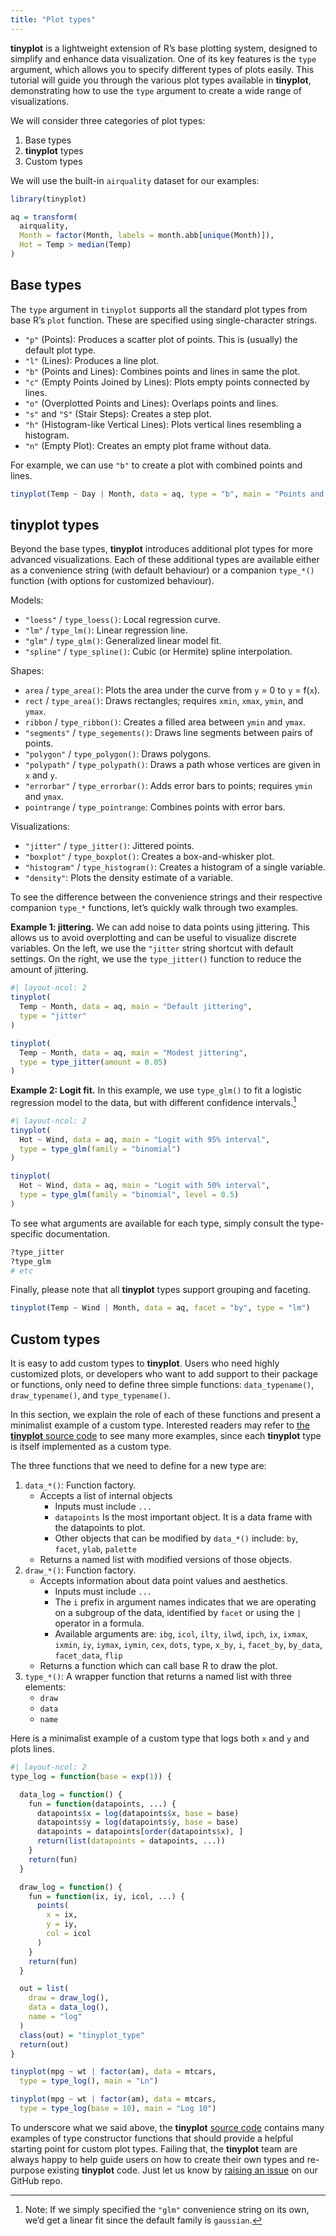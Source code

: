 ```yaml
---
title: "Plot types"
---
```


**tinyplot** is a lightweight extension of R's base plotting system, designed to
simplify and enhance data visualization. One of its key features is the `type`
argument, which allows you to specify different types of plots easily. This
tutorial will guide you through the various plot types available in
**tinyplot**, demonstrating how to use the `type` argument to create a wide
range of visualizations.

We will consider three categories of plot types:

1. Base types
2. **tinyplot** types
3. Custom types

We will use the built-in `airquality` dataset for our examples:

```r
library(tinyplot)

aq = transform(
  airquality,
  Month = factor(Month, labels = month.abb[unique(Month)]),
  Hot = Temp > median(Temp)
)
```

## Base types

The `type` argument in `tinyplot` supports all the standard plot types from
base R's `plot` function. These are specified using single-character strings.

- `"p"` (Points): Produces a scatter plot of points. This is (usually) the default plot type.
- `"l"` (Lines): Produces a line plot.
- `"b"` (Points and Lines): Combines points and lines in same the plot.
- `"c"` (Empty Points Joined by Lines): Plots empty points connected by lines.
- `"o"` (Overplotted Points and Lines): Overlaps points and lines.
- `"s"` and `"S"` (Stair Steps): Creates a step plot.
- `"h"` (Histogram-like Vertical Lines): Plots vertical lines resembling a histogram.
- `"n"` (Empty Plot): Creates an empty plot frame without data.

For example, we can use `"b"` to create a plot with combined points and lines.

```r
tinyplot(Temp ~ Day | Month, data = aq, type = "b", main = "Points and lines")
```

## tinyplot types

Beyond the base types, **tinyplot** introduces additional plot types for more
advanced visualizations. Each of these additional types are available either as
a convenience string (with default behaviour) or a companion `type_*()` function
(with options for customized behaviour).

Models:

- `"loess"` / `type_loess()`: Local regression curve.
- `"lm"` / `type_lm()`: Linear regression line.
- `"glm"` / `type_glm()`: Generalized linear model fit.
- `"spline"` / `type_spline()`: Cubic (or Hermite) spline interpolation.

Shapes:

- `area` / `type_area()`: Plots the area under the curve from `y` = 0 to `y` = f(`x`).
- `rect` / `type_area()`: Draws rectangles; requires `xmin`, `xmax`, `ymin`, and `ymax`.
- `ribbon` / `type_ribbon()`: Creates a filled area between `ymin` and `ymax`.
- `"segments"` / `type_segements()`: Draws line segments between pairs of points.
- `"polygon"` / `type_polygon()`: Draws polygons.
- `"polypath"` / `type_polypath()`: Draws a path whose vertices are given in `x` and `y`.
- `"errorbar"` / `type_errorbar()`: Adds error bars to points; requires `ymin` and `ymax`.
- `pointrange` / `type_pointrange`: Combines points with error bars.

Visualizations:

- `"jitter"` / `type_jitter()`: Jittered points.
- `"boxplot"` / `type_boxplot()`: Creates a box-and-whisker plot.
- `"histogram"` / `type_histogram()`: Creates a histogram of a single variable.
- `"density"`: Plots the density estimate of a variable.

To see the difference between the convenience strings and their respective
companion `type_*` functions, let's quickly walk through two examples.

**Example 1: jittering.** We can add noise to data points using jittering. This
allows us to avoid overplotting and can be useful to visualize discrete
variables. On the left, we use the `"jitter` string shortcut with default
settings. On the right, we use the `type_jitter()` function to reduce the amount
of jittering.

```r
#| layout-ncol: 2
tinyplot(
  Temp ~ Month, data = aq, main = "Default jittering", 
  type = "jitter"
)

tinyplot(
  Temp ~ Month, data = aq, main = "Modest jittering",
  type = type_jitter(amount = 0.05)
)
```

**Example 2: Logit fit.** In this example, we use `type_glm()` to fit a logistic
regression model to the data, but with different confidence intervals.^[Note: If
we simply specified the `"glm"` convenience string on its own, we'd get a linear
fit since the default family is `gaussian`.]

```r
#| layout-ncol: 2
tinyplot(
  Hot ~ Wind, data = aq, main = "Logit with 95% interval",
  type = type_glm(family = "binomial")
)

tinyplot(
  Hot ~ Wind, data = aq, main = "Logit with 50% interval",
  type = type_glm(family = "binomial", level = 0.5)
)
```

To see what arguments are available for each type, simply consult the
type-specific documentation.

```r
?type_jitter
?type_glm
# etc
```

Finally, please note that all **tinyplot** types support grouping and faceting.

```r
tinyplot(Temp ~ Wind | Month, data = aq, facet = "by", type = "lm")
```

## Custom types

It is easy to add custom types to **tinyplot**. Users who need highly customized
plots, or developers who want to add support to their package or functions, only
need to define three simple functions: `data_typename()`, `draw_typename()`, and
`type_typename()`.

In this section, we explain the role of each of these functions and present a
minimalist example of a custom type. Interested readers may refer to
[the **tinyplot** source code](https://github.com/grantmcdermott/tinyplot)
to see many more examples, since each **tinyplot** type is itself implemented as a
custom type.

The three functions that we need to define for a new type are:

1. `data_*()`: Function factory.
    - Accepts a list of internal objects
        - Inputs must include `...`
        - `datapoints` Is the most important object. It is a data frame with the datapoints to plot. 
        - Other objects that can be modified by `data_*()` include: `by`, `facet`, `ylab`, `palette`
    - Returns a named list with modified versions of those objects.
2. `draw_*()`: Function factory.
    - Accepts information about data point values and aesthetics. 
        - Inputs must include `...`
        - The `i` prefix in argument names indicates that we are operating on a subgroup of the data, identified by `facet` or using the `|` operator in a formula.
        - Available arguments are: `ibg`, `icol`, `ilty`, `ilwd`, `ipch`, `ix`, `ixmax`, `ixmin`, `iy`, `iymax`, `iymin`, `cex`, `dots`, `type`, `x_by`, `i`, `facet_by`, `by_data`, `facet_data`, `flip`
    - Returns a function which can call base R to draw the plot.
3. `type_*()`: A wrapper function that returns a named list with three elements:
    - `draw`
    - `data`
    - `name`

Here is a minimalist example of a custom type that logs both `x` and `y` and
plots lines.

```r
#| layout-ncol: 2
type_log = function(base = exp(1)) {

  data_log = function() {
    fun = function(datapoints, ...) {
      datapoints$x = log(datapoints$x, base = base)
      datapoints$y = log(datapoints$y, base = base)
      datapoints = datapoints[order(datapoints$x), ]
      return(list(datapoints = datapoints, ...))
    }
    return(fun)
  }

  draw_log = function() {
    fun = function(ix, iy, icol, ...) {
      points(
        x = ix,
        y = iy,
        col = icol
      )
    }
    return(fun)
  }

  out = list(
    draw = draw_log(),
    data = data_log(),
    name = "log"
  )
  class(out) = "tinyplot_type"
  return(out)
}

tinyplot(mpg ~ wt | factor(am), data = mtcars,
  type = type_log(), main = "Ln")

tinyplot(mpg ~ wt | factor(am), data = mtcars,
  type = type_log(base = 10), main = "Log 10")
```

To underscore what we said above, the **tinyplot**
[source code](https://github.com/grantmcdermott/tinyplot/tree/main/R)
contains many examples of type constructor functions that should provide a
helpful starting point for custom plot types. Failing that, the **tinyplot**
team are always happy to help guide users on how to create their own types and
re-purpose existing **tinyplot** code. Just let us know by
[raising an issue](https://github.com/grantmcdermott/tinyplot/issues)
on our GitHub repo.
